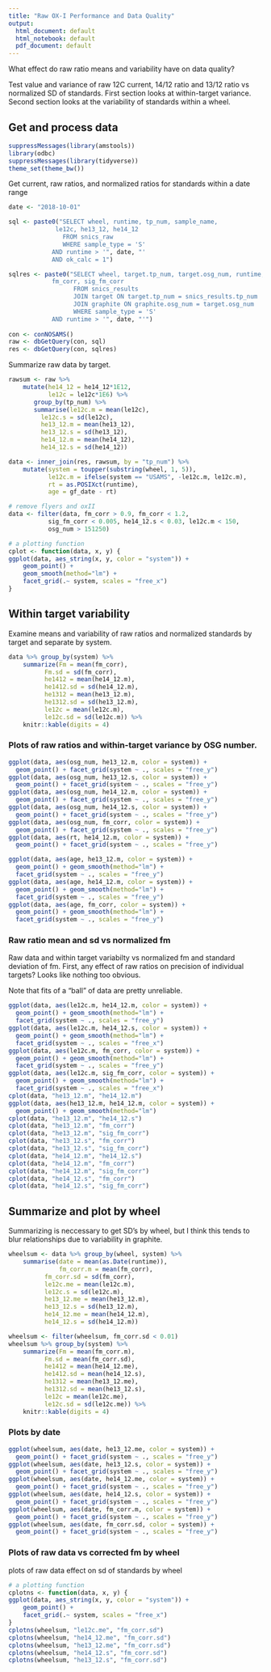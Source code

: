 ```yaml
---
title: "Raw OX-I Performance and Data Quality"
output:
  html_document: default
  html_notebook: default
  pdf_document: default
---
```


What effect do raw ratio means and variability have on data quality?

Test value and variance of raw 12C current, 14/12 ratio and 13/12 ratio vs
normalized SD of standards. First section looks at within-target variance. 
Second section looks at the variability of standards within a wheel.

## Get and process data

```r
suppressMessages(library(amstools))
library(odbc)
suppressMessages(library(tidyverse))
theme_set(theme_bw())
```


Get current, raw ratios, and normalized ratios for standards within a date range

```r
date <- "2018-10-01"

sql <- paste0("SELECT wheel, runtime, tp_num, sample_name, 
	         le12c, he13_12, he14_12
               FROM snics_raw
               WHERE sample_type = 'S'
		    AND runtime > '", date, "'
		    AND ok_calc = 1")

sqlres <- paste0("SELECT wheel, target.tp_num, target.osg_num, runtime, gf_date, sample_name, 
		    fm_corr, sig_fm_corr
                  FROM snics_results
                  JOIN target ON target.tp_num = snics_results.tp_num
                  JOIN graphite ON graphite.osg_num = target.osg_num
                  WHERE sample_type = 'S'
		    AND runtime > '", date, "'")
          
con <- conNOSAMS()
raw <- dbGetQuery(con, sql)
res <- dbGetQuery(con, sqlres)
```

Summarize raw data by target.

```r
rawsum <- raw %>% 
	mutate(he14_12 = he14_12*1E12, 
	       le12c = le12c*1E6) %>% 
       group_by(tp_num) %>% 
       summarise(le12c.m = mean(le12c),
		 le12c.s = sd(le12c),
		 he13_12.m = mean(he13_12),
		 he13_12.s = sd(he13_12),
		 he14_12.m = mean(he14_12),
		 he14_12.s = sd(he14_12))

data <- inner_join(res, rawsum, by = "tp_num") %>% 
	mutate(system = toupper(substring(wheel, 1, 5)), 
	       le12c.m = ifelse(system == "USAMS", -le12c.m, le12c.m),
	       rt = as.POSIXct(runtime),
	       age = gf_date - rt)

# remove flyers and oxII
data <- filter(data, fm_corr > 0.9, fm_corr < 1.2, 
	       sig_fm_corr < 0.005, he14_12.s < 0.03, le12c.m < 150,
	       osg_num > 151250)

# a plotting function
cplot <- function(data, x, y) {
ggplot(data, aes_string(x, y, color = "system")) + 
    geom_point() + 
    geom_smooth(method="lm") + 
    facet_grid(.~ system, scales = "free_x")
}
```

## Within target variability 

Examine means and variability of raw ratios and normalized standards by
target and separate by system.
```r
data %>% group_by(system) %>% 
	summarize(Fm = mean(fm_corr),
		  Fm.sd = sd(fm_corr),
		  he1412 = mean(he14_12.m),
		  he1412.sd = sd(he14_12.m),
		  he1312 = mean(he13_12.m),
		  he1312.sd = sd(he13_12.m),
		  le12c = mean(le12c.m),
		  le12c.sd = sd(le12c.m)) %>%
	knitr::kable(digits = 4)

```

### Plots of raw ratios and within-target variance by OSG number.

```r
ggplot(data, aes(osg_num, he13_12.m, color = system)) +
  geom_point() + facet_grid(system ~ ., scales = "free_y")
ggplot(data, aes(osg_num, he13_12.s, color = system)) +
  geom_point() + facet_grid(system ~ ., scales = "free_y")
ggplot(data, aes(osg_num, he14_12.m, color = system)) +
  geom_point() + facet_grid(system ~ ., scales = "free_y")
ggplot(data, aes(osg_num, he14_12.s, color = system)) +
  geom_point() + facet_grid(system ~ ., scales = "free_y")
ggplot(data, aes(osg_num, fm_corr, color = system)) +
  geom_point() + facet_grid(system ~ ., scales = "free_y")
ggplot(data, aes(rt, he14_12.m, color = system)) +
  geom_point() + facet_grid(system ~ ., scales = "free_y")
```

```r
ggplot(data, aes(age, he13_12.m, color = system)) +
  geom_point() + geom_smooth(method="lm") +
  facet_grid(system ~ ., scales = "free_y")
ggplot(data, aes(age, he14_12.m, color = system)) +
  geom_point() + geom_smooth(method="lm") +
  facet_grid(system ~ ., scales = "free_y")
ggplot(data, aes(age, fm_corr, color = system)) +
  geom_point() + geom_smooth(method="lm") +
  facet_grid(system ~ ., scales = "free_y")
```

### Raw ratio mean and sd vs normalized fm

Raw data and within target variabilty vs normalized fm and
standard deviation of fm. First, any effect of raw ratios on 
precision of individual targets? Looks like nothing too obvious.

Note that fits of a "ball" of data are pretty unreliable.

```r
ggplot(data, aes(le12c.m, he14_12.m, color = system)) +
  geom_point() + geom_smooth(method="lm") +
  facet_grid(system ~ ., scales = "free_y")
ggplot(data, aes(le12c.m, he14_12.s, color = system)) +
  geom_point() + geom_smooth(method="lm") +
  facet_grid(system ~ ., scales = "free_x")
ggplot(data, aes(le12c.m, fm_corr, color = system)) +
  geom_point() + geom_smooth(method="lm") +
  facet_grid(system ~ ., scales = "free_y")
ggplot(data, aes(le12c.m, sig_fm_corr, color = system)) +
  geom_point() + geom_smooth(method="lm") +
  facet_grid(system ~ ., scales = "free_x")
cplot(data, "he13_12.m", "he14_12.m")
ggplot(data, aes(he13_12.m, he14_12.m, color = system)) +
  geom_point() + geom_smooth(method="lm") 
cplot(data, "he13_12.m", "he14_12.s")
cplot(data, "he13_12.m", "fm_corr")
cplot(data, "he13_12.m", "sig_fm_corr")
cplot(data, "he13_12.s", "fm_corr")
cplot(data, "he13_12.s", "sig_fm_corr")
cplot(data, "he14_12.m", "he14_12.s")
cplot(data, "he14_12.m", "fm_corr")
cplot(data, "he14_12.m", "sig_fm_corr")
cplot(data, "he14_12.s", "fm_corr")
cplot(data, "he14_12.s", "sig_fm_corr")
```

## Summarize and plot by wheel 

Summarizing is neccessary to get SD's by wheel, but I think this tends to blur
relationships due to variability in graphite.

```r
wheelsum <- data %>% group_by(wheel, system) %>% 
	summarise(date = mean(as.Date(runtime)),
	          fm_corr.m = mean(fm_corr),
		  fm_corr.sd = sd(fm_corr),
		  le12c.me = mean(le12c.m),
		  le12c.s = sd(le12c.m),
		  he13_12.me = mean(he13_12.m),
		  he13_12.s = sd(he13_12.m),
		  he14_12.me = mean(he14_12.m),
		  he14_12.s = sd(he14_12.m))

wheelsum <- filter(wheelsum, fm_corr.sd < 0.01)
wheelsum %>% group_by(system) %>% 
	summarize(Fm = mean(fm_corr.m),
		  Fm.sd = mean(fm_corr.sd),
		  he1412 = mean(he14_12.me),
		  he1412.sd = mean(he14_12.s),
		  he1312 = mean(he13_12.me),
		  he1312.sd = mean(he13_12.s),
		  le12c = mean(le12c.me),
		  le12c.sd = sd(le12c.me)) %>%
	knitr::kable(digits = 4)
```

### Plots by date

```r
ggplot(wheelsum, aes(date, he13_12.me, color = system)) +
  geom_point() + facet_grid(system ~ ., scales = "free_y")
ggplot(wheelsum, aes(date, he13_12.s, color = system)) +
  geom_point() + facet_grid(system ~ ., scales = "free_y")
ggplot(wheelsum, aes(date, he14_12.me, color = system)) +
  geom_point() + facet_grid(system ~ ., scales = "free_y")
ggplot(wheelsum, aes(date, he14_12.s, color = system)) +
  geom_point() + facet_grid(system ~ ., scales = "free_y")
ggplot(wheelsum, aes(date, fm_corr.m, color = system)) +
  geom_point() + facet_grid(system ~ ., scales = "free_y")
ggplot(wheelsum, aes(date, fm_corr.sd, color = system)) +
  geom_point() + facet_grid(system ~ ., scales = "free_y")
```

### Plots of raw data vs corrected fm by wheel

plots of raw data effect on sd of standards by wheel

```r

# a plotting function
cplotns <- function(data, x, y) {
ggplot(data, aes_string(x, y, color = "system")) + 
    geom_point() + 
    facet_grid(.~ system, scales = "free_x")
}
cplotns(wheelsum, "le12c.me", "fm_corr.sd")
cplotns(wheelsum, "he14_12.me", "fm_corr.sd")
cplotns(wheelsum, "he13_12.me", "fm_corr.sd")
cplotns(wheelsum, "he14_12.s", "fm_corr.sd")
cplotns(wheelsum, "he13_12.s", "fm_corr.sd")
```
